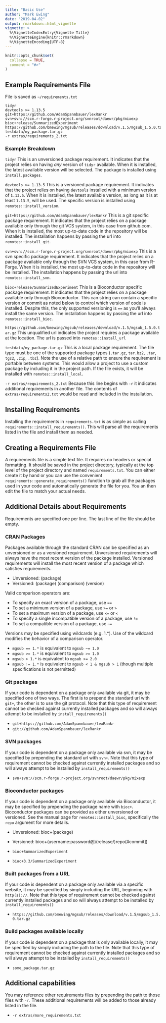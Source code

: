 ```yaml
---
title: "Basic Use"
author: "Mark Ewing"
date: "2019-04-02"
output: rmarkdown::html_vignette
vignette: >
  %\VignetteIndexEntry{Vignette Title}
  %\VignetteEngine{knitr::rmarkdown}
  %\VignetteEncoding{UTF-8}
---
```


```r
knitr::opts_chunk$set(
  collapse = TRUE,
  comment = "#>"
)
```

## Example Requirements File

File is saved as `~/requirements.txt`

```
tidyr
devtools >= 1.13.5
git+https://github.com/AdamSpannbauer/lexRankr
svn+svn://scm.r-forge.r-project.org/svnroot/daewr/pkg/mixexp
bioc+release/SummarizedExperiment
https://github.com/bmewing/mgsub/releases/download/v.1.5/mgsub_1.5.0.tar.gz
testdata/my_package.tar.gz
-r extras/requirements_2.txt
```

### Example Breakdown

`tidyr`
This is an unversioned package requirement. It indicates that the project relies on having *any* version of `tidyr` available. When it is installed, the latest available version will be selected. The package is installed using `install.packages`.

`devtools >= 1.13.5`
This is a versioned package requirement. It indicates that the project relies on having `devtools` installed with a minimum version of `1.13.5`. When it is installed, the latest available version, as long as it is at least `1.13.5`, will be used. The specific version is installed using `remotes::install_version`.

`git+https://github.com/AdamSpannbauer/lexRankr`
This is a git specific package requirement. It indicates that the project relies on a package available only through the git VCS system, in this case from github.com. When it is installed, the most up-to-date code in the repository will be installed. The installation happens by passing the url into `remotes::install_git`.

`svn+svn://scm.r-forge.r-project.org/svnroot/daewr/pkg/mixexp`
This is a svn specific package requirement. It indicates that the project relies on a package available only through the SVN VCS system, in this case from R-Forge. When it is installed, the most up-to-date code in the repository will be installed. The installation happens by passing the url into `remotes::install_svn`.

`bioc+release/SummarizedExperiment`
This is a Bioconductor specific package requirement. It indicates that the project relies on a package available only through Bioconductor. This can string can contain a specific version or commit as noted below to control which version of code is installed. Despite this, the only supported versioning is `==` as you'll always install the same version. The installation happens by passing the url into `remotes::install_bioc`.

`https://github.com/bmewing/mgsub/releases/download/v.1.5/mgsub_1.5.0.tar.gz`
This unqualified url indicates the project requires a package available at the location. The url is passed into `remotes::install_url`

`testdata/my_package.tar.gz`
This is a local package requirement. The file type must be one of the supported package types (`.tar.gz`, `tar.bz2`, `.tar`, `tgz2`, `.zip`, `.tbz`). Note the use of a relative path to ensure the requirement is portable between systems. This would allow a project to use a custom package by including it in the project path. If the file exists, it will be installed with `remotes::install_local`.

`-r extras/requirements_2.txt`
Because this line begins with `-r` it indicates additional requirements in another file. The contents of `extras/requirements2.txt` would be read and included in the installation.

## Installing Requirements

Installing the requirements in `requirements.txt` is as simple as calling `requirements::install_requirements()`. This will parse all the requirements listed in the file and install them as needed.

## Creating a Requirements File

A requirements file is a simple text file. It requires no headers or special formatting. It should be saved in the project directory, typically at the top level of the project directory and named `requirements.txt`. You can either create it by hand or you can use the convenient `requirements::generate_requirements()` function to grab all the packages used in your code and automatically generate the file for you. You an then edit the file to match your actual needs.

## Additional Details about Requirements

Requirements are specified one per line. The last line of the file should be empty.

### CRAN Packages

Packages available through the standard CRAN can be specified as an unversioned or as a versioned requirement. Unversioned requirements will always have the most recent version of the package installed. Versioned requirements will install the most recent version of a package which satisfies requirements.

* Unversioned: (package)
* Versioned: (package) (comparison) (version)

Valid comparison operators are:

* To specify an exact version of a package, use `==`
* To set a minimum version of a package, use `>=` or `>`
* To set a maximum version of a package, use `<=` or `<`
* To specify a single incompatible version of a package, use `!=`
* To set a compatible version of a package, use `~=`

Versions may be specified using wildcards (e.g. 1.*). Use of the wildcard modifies the behavior of a comparison operator.

* `mgsub == 1.*` is equivalent to `mgsub ~= 1.0`
* `mgsub >= 1.*` is equivalent to `mgsub >= 1.0`
* `mgsub > 1.*` is equivalent to `mgsub >= 2.0`
* `mgsub != 1.*` is equivalent to `mgsub < 1 & mgsub > 1` (though multiple specifications is not permitted)

### Git packages

If your code is dependent on a package only available via git, it may be specified one of two ways. The first is to prepend the standard url with `git+`, the other is to use the git protocol. Note that this type of requirement cannot be checked against currently installed packages and so will always attempt to be installed by `install_requirements()`

* `git+https://github.com/AdamSpannbauer/lexRankr`
* `git://github.com/AdamSpannbauer/lexRankr`

### SVN packages

If your code is dependent on a package only available via svn, it may be specified by prepending the standard url with `svn+`. Note that this type of requirement cannot be checked against currently installed packages and so will always attempt to be installed by `install_requirements()`

* `svn+svn://scm.r-forge.r-project.org/svnroot/daewr/pkg/mixexp`

### Bioconductor packages

If your code is dependent on a package only available via Bioconductor, it may be specified by prepending the package name with `bioc+`. Bioconductor packages can be provided as either unversioned or versioned. See the manual page for `remotes::install_bioc`, specifically the `repo` argument for more details.

* Unversioned: bioc+(package)
* Versioned: bioc+(username:password@)(release/)repo(#commit])

* `bioc+SummarizedExperiment`
* `bioc+3.3/SummarizedExperiment`

### Built packages from a URL

If your code is dependent on a package only available via a specific website, it may be specified by simply including the URL, beginning with `http(s)://`. Note that this type of requirement cannot be checked against currently installed packages and so will always attempt to be installed by `install_requirements()`

* `https://github.com/bmewing/mgsub/releases/download/v.1.5/mgsub_1.5.0.tar.gz`

### Build packages available locally

If your code is dependent on a package that is only available locally, it may be specified by simply including the path to the file. Note that this type of requirement cannot be checked against currently installed packages and so will always attempt to be installed by `install_requirements()`

* `some_package.tar.gz`

## Additional capabilities

You may reference other requirements files by prepending the path to those files with `-r`. These additional requirements will be added to those already listed in the file.

* `-r extras/more_requirements.txt`
